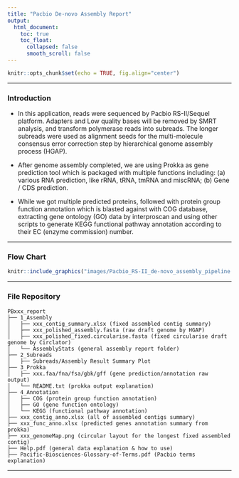 ```yaml
---
title: "Pacbio De-novo Assembly Report"
output: 
  html_document:
    toc: true
    toc_float:
      collapsed: false
      smooth_scroll: false
---
```


```r
knitr::opts_chunk$set(echo = TRUE, fig.align="center")
```

***

### Introduction

- In this application, reads were sequenced by Pacbio RS-II/Sequel platform. Adapters and Low quality bases  will be removed by SMRT analysis, and transform polymerase reads into subreads. The longer subreads were used as alignment seeds for the
multi-molecule consensus error correction step by hierarchical genome assembly process (HGAP).

- After genome assembly completed, we are using Prokka as gene prediction tool which is packaged with multiple functions including: (a) various RNA prediction, like rRNA, tRNA, tmRNA and miscRNA; (b) Gene / CDS prediction.

- While we got multiple predicted proteins, followed with protein group function annotation which is blasted against with COG database, extracting gene ontology (GO) data by interproscan and using other scripts to generate KEGG functional pathway annotation according to their EC (enzyme commission) number.

***

### Flow Chart

```r
knitr::include_graphics("images/Pacbio_RS-II_de-novo_assembly_pipeline.png")
```

***

### File Repository 

```
PBxxx_report
├── 1_Assembly
│   ├── xxx_contig_summary.xlsx (fixed assembled contig summary)
│   ├── xxx_polished_assembly.fasta (raw draft genome by HGAP)
│   ├── xxx_polished_fixed.circularise.fasta (fixed circularise draft genome by Circlator)
│   └── AssemblyStats (general assembly report folder)
├── 2_Subreads
│   ├── Subreads/Assembly Result Summary Plot
├── 3_Prokka
│   ├── xxx.faa/fna/fsa/gbk/gff (gene prediction/annotation raw output)
│   └── README.txt (prokka output explanation)
├── 4_Annotation
│   ├── COG (protein group function annotation)
│   ├── GO (gene function ontology)
│   └── KEGG (functional pathway annotation)
├── xxx_contig_anno.xlsx (all of assembled contigs summary)
├── xxx_func_anno.xlsx (predicted genes annotation summary from prokka)
├── xxx_genomeMap.png (circular layout for the longest fixed assembled contig)
├── Help.pdf (general data explanation & how to use)
├── Pacific-Biosciences-Glossary-of-Terms.pdf (Pacbio terms explanation)
```

***

<!--
```r
summary(cars)
```

## Including Plots

You can also embed plots, for example:

```r
plot(pressure)
```
-->

